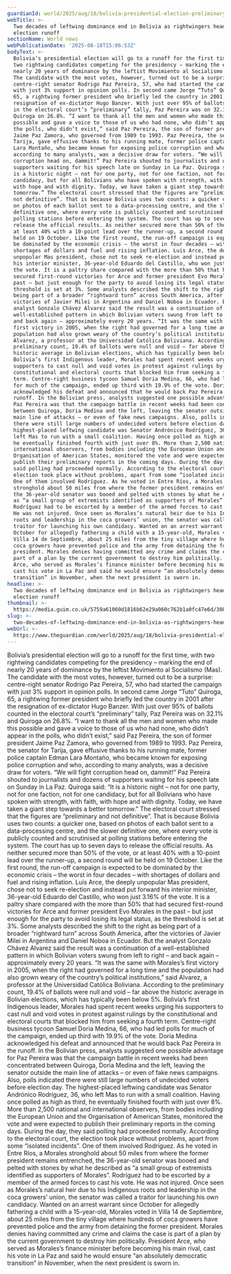 ```yaml
---
guardianId: world/2025/aug/18/bolivia-presidential-election-preliminary-results
webTitle: >-
  Two decades of leftwing dominance end in Bolivia as rightwingers head to
  election runoff
sectionName: World news
webPublicationDate: '2025-08-18T15:06:53Z'
bodyText: >-
  Bolivia’s presidential election will go to a runoff for the first time, with
  two rightwing candidates competing for the presidency – marking the end of
  nearly 20 years of dominance by the leftist Movimiento al Socialismo (Mas).
  The candidate with the most votes, however, turned out to be a surprise:
  centre-right senator Rodrigo Paz Pereira, 57, who had started the campaign
  with just 3% support in opinion polls. In second came Jorge “Tuto” Quiroga,
  65, a rightwing former president who briefly led the country in 2001 after the
  resignation of ex-dictator Hugo Banzer. With just over 95% of ballots counted
  in the electoral court’s “preliminary” tally, Paz Pereira was on 32.1% and
  Quiroga on 26.8%. “I want to thank all the men and women who made this
  possible and gave a voice to those of us who had none, who didn’t appear in
  the polls, who didn’t exist,” said Paz Pereira, the son of former president
  Jaime Paz Zamora, who governed from 1989 to 1993. Paz Pereira, the senator for
  Tarija, gave effusive thanks to his running mate, former police captain Edman
  Lara Montaño, who became known for exposing police corruption and who,
  according to many analysts, was a decisive draw for voters. “We will fight
  corruption head on, dammit!” Paz Pereira shouted to journalists and dozens of
  supporters waiting for his speech late on Sunday in La Paz. Quiroga said: “It
  is a historic night – not for one party, not for one faction, not for one
  candidacy, but for all Bolivians who have spoken with strength, with faith,
  with hope and with dignity. Today, we have taken a giant step towards a better
  tomorrow.” The electoral court stressed that the figures are “preliminary and
  not definitive”. That is because Bolivia uses two counts: a quicker one, based
  on photos of each ballot sent to a data-processing centre, and the slower
  definitive one, where every vote is publicly counted and scrutinised at
  polling stations before entering the system. The court has up to seven days to
  release the official results. As neither secured more than 50% of the vote, or
  at least 40% with a 10-point lead over the runner-up, a second round will be
  held on 19 October. Like the first round, the run-off campaign is expected to
  be dominated by the economic crisis – the worst in four decades – with
  shortages of dollars and fuel and rising inflation. Luis Arce, the deeply
  unpopular Mas president, chose not to seek re-election and instead put forward
  his interior minister, 36-year-old Eduardo del Castillo, who won just 3.16% of
  the vote. It is a paltry share compared with the more than 50% that had
  secured first-round victories for Arce and former president Evo Morales in the
  past – but just enough for the party to avoid losing its legal status, as the
  threshold is set at 3%. Some analysts described the shift to the right as
  being part of a broader “rightward turn” across South America, after the
  victories of Javier Milei in Argentina and Daniel Noboa in Ecuador. But the
  analyst Gonzalo Chávez Alvarez said the result was a continuation of a
  well-established pattern in which Bolivian voters swung from left to right –
  and back again – approximately every 20 years. “It was the same with Morales’s
  first victory in 2005, when the right had governed for a long time and the
  population had also grown weary of the country’s political institutions,” said
  Alvarez, a professor at the Universidad Católica Boliviana. According to the
  preliminary count, 19.4% of ballots were null and void – far above the
  historic average in Bolivian elections, which has typically been below 5%.
  Bolivia’s first Indigenous leader, Morales had spent recent weeks urging his
  supporters to cast null and void votes in protest against rulings by the
  constitutional and electoral courts that blocked him from seeking a fourth
  term. Centre-right business tycoon Samuel Doria Medina, 66, who had led polls
  for much of the campaign, ended up third with 19.9% of the vote. Doria Medina
  acknowledged his defeat and announced that he would back Paz Pereira in the
  runoff. In the Bolivian press, analysts suggested one possible advantage for
  Paz Pereira was that the campaign battle in recent weeks had been concentrated
  between Quiroga, Doria Medina and the left, leaving the senator outside the
  main line of attacks – or even of fake news campaigns. Also, polls indicated
  there were still large numbers of undecided voters before election day. The
  highest-placed leftwing candidate was Senator Andrónico Rodríguez, 36, who
  left Mas to run with a small coalition. Having once polled as high as third,
  he eventually finished fourth with just over 8%. More than 2,500 national and
  international observers, from bodies including the European Union and the
  Organisation of American States, monitored the vote and were expected to
  publish their preliminary reports in the coming days. During the day, they
  said polling had proceeded normally. According to the electoral court, the
  election took place without problems, apart from some “isolated incidents”.
  One of them involved Rodríguez. As he voted in Entre Ríos, a Morales
  stronghold about 50 miles from where the former president remains entrenched,
  the 36-year-old senator was booed and pelted with stones by what he described
  as “a small group of extremists identified as supporters of Morales”.
  Rodríguez had to be escorted by a member of the armed forces to cast his vote.
  He was not injured. Once seen as Morales’s natural heir due to his Indigenous
  roots and leadership in the coca growers’ union, the senator was called a
  traitor for launching his own candidacy. Wanted on an arrest warrant since
  October for allegedly fathering a child with a 15-year-old, Morales voted in
  Villa 14 de Septiembre, about 25 miles from the tiny village where hundreds of
  coca growers have prevented police and the army from detaining the former
  president. Morales denies having committed any crime and claims the case is
  part of a plan by the current government to destroy him politically. President
  Arce, who served as Morales’s finance minister before becoming his main rival,
  cast his vote in La Paz and said he would ensure “an absolutely democratic
  transition” in November, when the next president is sworn in.
headline: >-
  Two decades of leftwing dominance end in Bolivia as rightwingers head to
  election runoff
thumbnail: >-
  https://media.guim.co.uk/5759a61060d1816b62e29a060c762b1a0fc47e6d/308_0_2538_2030/500.jpg
slug: >-
  two-decades-of-leftwing-dominance-end-in-bolivia-as-rightwingers-head-to-election-runoff
webUrl: >-
  https://www.theguardian.com/world/2025/aug/18/bolivia-presidential-election-preliminary-results
---
```

Bolivia’s presidential election will go to a runoff for the first time, with two rightwing candidates competing for the presidency – marking the end of nearly 20 years of dominance by the leftist Movimiento al Socialismo (Mas). The candidate with the most votes, however, turned out to be a surprise: centre-right senator Rodrigo Paz Pereira, 57, who had started the campaign with just 3% support in opinion polls. In second came Jorge “Tuto” Quiroga, 65, a rightwing former president who briefly led the country in 2001 after the resignation of ex-dictator Hugo Banzer. With just over 95% of ballots counted in the electoral court’s “preliminary” tally, Paz Pereira was on 32.1% and Quiroga on 26.8%. “I want to thank all the men and women who made this possible and gave a voice to those of us who had none, who didn’t appear in the polls, who didn’t exist,” said Paz Pereira, the son of former president Jaime Paz Zamora, who governed from 1989 to 1993. Paz Pereira, the senator for Tarija, gave effusive thanks to his running mate, former police captain Edman Lara Montaño, who became known for exposing police corruption and who, according to many analysts, was a decisive draw for voters. “We will fight corruption head on, dammit!” Paz Pereira shouted to journalists and dozens of supporters waiting for his speech late on Sunday in La Paz. Quiroga said: “It is a historic night – not for one party, not for one faction, not for one candidacy, but for all Bolivians who have spoken with strength, with faith, with hope and with dignity. Today, we have taken a giant step towards a better tomorrow.” The electoral court stressed that the figures are “preliminary and not definitive”. That is because Bolivia uses two counts: a quicker one, based on photos of each ballot sent to a data-processing centre, and the slower definitive one, where every vote is publicly counted and scrutinised at polling stations before entering the system. The court has up to seven days to release the official results. As neither secured more than 50% of the vote, or at least 40% with a 10-point lead over the runner-up, a second round will be held on 19 October. Like the first round, the run-off campaign is expected to be dominated by the economic crisis – the worst in four decades – with shortages of dollars and fuel and rising inflation. Luis Arce, the deeply unpopular Mas president, chose not to seek re-election and instead put forward his interior minister, 36-year-old Eduardo del Castillo, who won just 3.16% of the vote. It is a paltry share compared with the more than 50% that had secured first-round victories for Arce and former president Evo Morales in the past – but just enough for the party to avoid losing its legal status, as the threshold is set at 3%. Some analysts described the shift to the right as being part of a broader “rightward turn” across South America, after the victories of Javier Milei in Argentina and Daniel Noboa in Ecuador. But the analyst Gonzalo Chávez Alvarez said the result was a continuation of a well-established pattern in which Bolivian voters swung from left to right – and back again – approximately every 20 years. “It was the same with Morales’s first victory in 2005, when the right had governed for a long time and the population had also grown weary of the country’s political institutions,” said Alvarez, a professor at the Universidad Católica Boliviana. According to the preliminary count, 19.4% of ballots were null and void – far above the historic average in Bolivian elections, which has typically been below 5%. Bolivia’s first Indigenous leader, Morales had spent recent weeks urging his supporters to cast null and void votes in protest against rulings by the constitutional and electoral courts that blocked him from seeking a fourth term. Centre-right business tycoon Samuel Doria Medina, 66, who had led polls for much of the campaign, ended up third with 19.9% of the vote. Doria Medina acknowledged his defeat and announced that he would back Paz Pereira in the runoff. In the Bolivian press, analysts suggested one possible advantage for Paz Pereira was that the campaign battle in recent weeks had been concentrated between Quiroga, Doria Medina and the left, leaving the senator outside the main line of attacks – or even of fake news campaigns. Also, polls indicated there were still large numbers of undecided voters before election day. The highest-placed leftwing candidate was Senator Andrónico Rodríguez, 36, who left Mas to run with a small coalition. Having once polled as high as third, he eventually finished fourth with just over 8%. More than 2,500 national and international observers, from bodies including the European Union and the Organisation of American States, monitored the vote and were expected to publish their preliminary reports in the coming days. During the day, they said polling had proceeded normally. According to the electoral court, the election took place without problems, apart from some “isolated incidents”. One of them involved Rodríguez. As he voted in Entre Ríos, a Morales stronghold about 50 miles from where the former president remains entrenched, the 36-year-old senator was booed and pelted with stones by what he described as “a small group of extremists identified as supporters of Morales”. Rodríguez had to be escorted by a member of the armed forces to cast his vote. He was not injured. Once seen as Morales’s natural heir due to his Indigenous roots and leadership in the coca growers’ union, the senator was called a traitor for launching his own candidacy. Wanted on an arrest warrant since October for allegedly fathering a child with a 15-year-old, Morales voted in Villa 14 de Septiembre, about 25 miles from the tiny village where hundreds of coca growers have prevented police and the army from detaining the former president. Morales denies having committed any crime and claims the case is part of a plan by the current government to destroy him politically. President Arce, who served as Morales’s finance minister before becoming his main rival, cast his vote in La Paz and said he would ensure “an absolutely democratic transition” in November, when the next president is sworn in.

